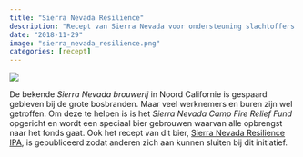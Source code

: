 ```yaml
---
title: "Sierra Nevada Resilience"
description: "Recept van Sierra Nevada voor ondersteuning slachtoffers bosbranden."
date: "2018-11-29"
image: "sierra_nevada_resilience.png"
categories: [recept]
---
```


![](sierra_nevada_resilience.png)

De bekende *Sierra Nevada brouwerij* in Noord Californie is gespaard gebleven bij de grote bosbranden. Maar veel werknemers en buren zijn wel getroffen. Om deze te helpen is is het *Sierra Nevada Camp Fire Relief Fund* opgericht en wordt een speciaal bier gebrouwen waarvan alle opbrengst naar het fonds gaat. Ook het recept van dit bier, [Sierra Nevada Resilience IPA](https://www.homebrewersassociation.org/homebrew-recipe/sierra-nevada-resilience-ipa/?utm_source=informz&utm_medium=email&utm_campaign=AHA&_zs=R6fuM1&_zl=vD6m4), is gepubliceerd zodat anderen zich aan kunnen sluiten bij dit initiatief.
